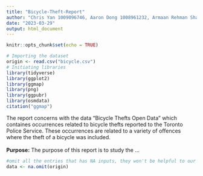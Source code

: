 ```yaml
---
title: "Bicycle-Theft-Report"
author: "Chris Yan 1009096746, Aaron Dong 1008961232, Armaan Rehman Shah 1009641309"
date: "2023-03-29"
output: html_document
---
```


```r
knitr::opts_chunk$set(echo = TRUE)
```

```r
# Importing the dataset
origin <- read.csv("bicycle.csv")
# Initiating libraries
library(tidyverse)
library(ggplot2)
library(ggmap)
library(png)
library(ggpubr)
library(osmdata)
citation("ggmap")
```
The report concerns with the data "Bicycle Thefts Open Data" which containes occurrences related to bicycle thefts reported to the Toronto Police Service. These occurrences are related to a variety of offences where the theft of a bicycle was included.
\
\
**Purpose:** The purpose of this report is to study the ...

```r
#omit all the entries that has NA inputs, they won't be helpful to our data
data <- na.omit(origin)
```
